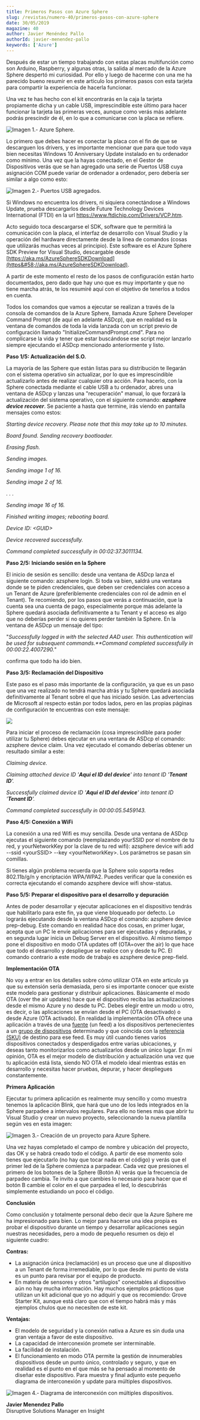 ```yaml
---
title: Primeros Pasos con Azure Sphere
slug: /revistas/numero-40/primeros-pasos-con-azure-sphere
date: 30/05/2019
magazine: 40
author: Javier Menéndez Pallo
authorId: javier-menendez-pallo
keywords: ['Azure']
---
```






Después de estar un tiempo trabajando con estas placas multifunción como son Arduino, Raspberry, y algunas otras, la salida al mercado de la Azure Sphere despertó mi curiosidad. Por ello y luego de hacerme con una me ha parecido bueno resumir en este articulo los primeros pasos con esta tarjeta para compartir la experiencia de hacerla funcionar.

Una vez te has hecho con el kit encontrarás en la caja la tarjeta propiamente dicha y un cable USB, imprescindible este último para hacer funcionar la tarjeta las primeras veces, aunque como verás más adelante podrás prescindir de él, en lo que a comunicarse con la placa se refiere.

![Imagen 1.- Azure Sphere.](../../../images/numero40/primeros-pasos-con-azure-sphere/image1.png)

Lo primero que debes hacer es conectar la placa con el fin de que se descarguen los drivers, y es importante mencionar que para que todo vaya bien necesitas Windows 10 Anniversary Update instalado en tu ordenador como mínimo. Una vez que la hayas conectado, en el Gestor de Dispositivos verás que se han agregado una serie de Puertos USB cuya asignación COM puede variar de ordenador a ordenador, pero debería ser similar a algo como esto:

![Imagen 2.- Puertos USB agregados.](../../../images/numero40/primeros-pasos-con-azure-sphere/image2.png)

Si Windows no encuentra los drivers, ni siquiera conectándose a Windows Update, prueba descargarlos desde Future Technology Devices International (FTDI) en la url https://www.ftdichip.com/Drivers/VCP.htm.

Acto seguido toca descargarse el SDK, software que te permitirá la comunicación con la placa, el interfaz de desarrollo con Visual Studio y la operación del hardware directamente desde la línea de comandos (cosas que utilizarás muchas veces al principio). Este software es el Azure Sphere SDK Preview for Visual Studio, descargable desde [https://aka.ms/AzureSphereSDKDownload](https&#58;//aka.ms/AzureSphereSDKDownload).

A partir de este momento el resto de los pasos de configuración están harto documentados, pero dado que hay uno que es muy importante y que no tiene marcha atrás, te los resumiré aquí con el objetivo de tenerlos a todos en cuenta.

Todos los comandos que vamos a ejecutar se realizan a través de la consola de comandos de la Azure Sphere, llamada Azure Sphere Developer Command Prompt (de aquí en adelante ASDcp), que en realidad es la ventana de comandos de toda la vida lanzada con un script previo de configuración llamado "InitializeCommandPrompt.cmd". Para no complicarse la vida y tener que estar buscándose ese script mejor lanzarlo siempre ejecutando el ASDcp mencionado anteriormente y listo.

**Paso 1/5: Actualización del S.O.**

La mayoría de las Sphere que están listas para su distribución te llegarán con el sistema operativo sin actualizar, por lo que es imprescindible actualizarlo antes de realizar cualquier otra acción. Para hacerlo, con la Sphere conectada mediante el cable USB a tu ordenador, abres una ventana de ASDcp y lanzas una "recuperación" manual, lo que forzará la actualización del sistema operativo, con el siguiente comando: ***azsphere device recover***. Se paciente a hasta que termine, irás viendo en pantalla mensajes como estos:

*Starting device recovery. Please note that this may take up to 10 minutes.*

*Board found. Sending recovery bootloader.*

*Erasing flash.*

*Sending images.*

*Sending image 1 of 16.*

*Sending image 2 of 16.*

*. . .*

*Sending image 16 of 16.*

*Finished writing images; rebooting board.*

*Device ID: &lt;GUID&gt;*

*Device recovered successfully.*

*Command completed successfully in 00:02:37.3011134.*



**Paso 2/5: Iniciando sesión en la Sphere**

El inicio de sesión es sencillo: desde una ventana de ASDcp lanza el siguiente comando: azsphere login. Si toda va bien, saldrá una ventana donde se te piden credenciales, que deben ser credenciales con acceso a un Tenant de Azure (preferiblemente credenciales con rol de admin en el Tenant). Te recomiendo, por los pasos que verás a continuación, que la cuenta sea una cuenta de pago, especialmente porque más adelante la Sphere quedará asociada definitivamente a tu Tenant y el acceso es algo que no deberías perder si no quieres perder también la Sphere. En la ventana de ASDcp un mensaje del tipo:

"*Successfully logged in with the selected AAD user. This authentication will be used for subsequent commands.**Command completed successfully in 00:00:22.4007290.*"

confirma que todo ha ido bien.

**Paso 3/5: Reclamación del Dispositivo**

Este paso es el paso más importante de la configuración, ya que es un paso que una vez realizado no tendrá marcha atrás y tu Sphere quedará asociada definitivamente al Tenant sobre el que has iniciado sesión. Las advertencias de Microsoft al respecto están por todos lados, pero en las propias páginas de configuración te encuentras con este mensaje:

![](../../../images/numero40/primeros-pasos-con-azure-sphere/image3.png)

Para iniciar el proceso de reclamación (cosa imprescindible para poder utilizar tu Sphere) debes ejecutar en una ventana de ASDcp el comando: azsphere device claim. Una vez ejecutado el comando deberías obtener un resultado similar a este:

*Claiming device.*

*Claiming attached device ID '****Aqui el ID del device****' into tenant ID '****Tenant ID****'.*

*Successfully claimed device ID '****Aqui el ID del device****' into tenant ID '****Tenant ID****'.*

*Command completed successfully in 00:00:05.5459143.*



**Paso 4/5: Conexión a WiFi**

La conexión a una red Wifi es muy sencilla. Desde una ventana de ASDcp ejecutas el siguiente comando (reemplazando yourSSID por el nombre de tu red, y yourNetworkKey por la clave de tu red wifi): azsphere device wifi add --ssid &lt;yourSSID&gt; --key &lt;yourNetworkKey&gt;. Los parámetros se pasan sin comillas.

Si tienes algún problema recuerda que la Sphere solo soporta redes 802.11b/g/n y encriptación WPA/WPA2. Puedes verificar que la conexión es correcta ejecutando el comando azsphere device wifi show-status.

**Paso 5/5: Preparar el dispositivo para el desarrollo y depuración**

Antes de poder desarrollar y ejecutar aplicaciones en el dispositivo tendrás que habilitarlo para este fin, ya que viene bloqueado por defecto. Lo lograrás ejecutando desde la ventana ASDcp el comando: azsphere device prep-debug. Este comando en realidad hace dos cosas, en primer lugar, acepta que un PC le envíe aplicaciones para ser ejecutadas y depuradas, y en segunda lugar inicia un Debug Server en el dispositivo. Al mismo tiempo pone el dispositivo en modo OTA updates off (OTA=over the air) lo que hace que todo el desarrollo y despliegue se realice con y desde tu PC. El comando contrario a este modo de trabajo es azsphere device prep-field.



**Implementación OTA**

No voy a entrar en los detalles sobre cómo utilizar OTA en este articulo ya que su extensión sería demasiada, pero si es importante conocer que existe este modelo para gestionar y distribuir aplicaciones. Básicamente el modo OTA (over the air updates) hace que el dispositivo reciba las actualizaciones desde el mismo Azure y no desde tu PC. Debes elegir entre un modo u otro, es decir, o las aplicaciones se envían desde el PC (OTA desactivado) o desde Azure (OTA activado). En realidad la implementación OTA ofrece una aplicación a través de una [fuente](https&#58;//docs.microsoft.com/es-es/azure-sphere/deployment/deployment-concepts#feeds) (un feed) a los dispositivos pertenecientes a un [grupo de dispositivos](https&#58;//docs.microsoft.com/es-es/azure-sphere/deployment/deployment-concepts#device-groups) determinado y que coincida con la [referencia (SKU)](https&#58;//docs.microsoft.com/es-es/azure-sphere/deployment/deployment-concepts#skus-and-sku-sets) de destino para ese feed. Es muy útil cuando tienes varios dispositivos conectados y desperdigados entre varias ubicaciones, y deseas tanto monitorizarlos como actualizarlos desde un único lugar. En mi opinión, OTA es el mejor modelo de distribución y actualización una vez que tu aplicación está lista, siendo NO OTA el modelo ideal mientras estás en desarrollo y necesitas hacer pruebas, depurar, y hacer despliegues constantemente.

**Primera Aplicación**

Ejecutar tu primera aplicación es realmente muy sencillo y como muestra tenemos la aplicación Blink, que hará que uno de los leds integrados en la Sphere parpadee a intervalos regulares. Para ello no tienes más que abrir tu Visual Studio y crear un nuevo proyecto, seleccionando la nueva plantilla según ves en esta imagen:

![Imagen 3.- Creación de un proyecto para Azure Sphere.](../../../images/numero40/primeros-pasos-con-azure-sphere/image4.png)

Una vez hayas completado el campo de nombre y ubicación del proyecto, das OK y se habrá creado todo el código. A partir de ese momento solo tienes que ejecutarlo (no hay que tocar nada en el código) y verás que el primer led de la Sphere comienza a parpadear. Cada vez que presiones el primero de los botones de la Sphere (Botón A) verás que la frecuencia de parpadeo cambia. Te invito a que cambies lo necesario para hacer que el botón B cambie el color en el que parpadea el led, lo descubrirás simplemente estudiando un poco el código.

**Conclusión**

Como conclusión y totalmente personal debo decir que la Azure Sphere me ha impresionado para bien. Lo mejor para hacerse una idea propia es probar el dispositivo durante un tiempo y desarrollar aplicaciones según nuestras necesidades, pero a modo de pequeño resumen os dejo el siguiente cuadro:

**Contras:**

- La asignación única (reclamación) es un proceso que une al dispositivo a un Tenant de forma irremediable, por lo que desde mi punto de vista es un punto para revisar por el equipo de producto.
- En materia de sensores y otros "artilugios" conectables al dispositivo aún no hay mucha información. Hay muchos ejemplos prácticos que utilizan un kit adicional que yo no adquirí y que os recomiendo: Grove Starter Kit, aunque está claro que con el tiempo habrá más y más ejemplos chulos que no necesiten de este kit.


**Ventajas:**

- El modelo de seguridad y la conexión nativa a Azure es sin duda una gran ventaja a favor de este dispositivo.
- La capacidad de interconexión promete ser interminable.
- La facilidad de instalación.
- El funcionamiento en modo OTA permite la gestión de innumerables dispositivos desde un punto único, controlado y seguro, y que en realidad es el punto en el que más se ha pensado al momento de diseñar este dispositivo. Para muestra y final adjunto este pequeño diagrama de interconexión y update para múltiples dispositivos.


![Imagen 4.- Diagrama de interconexión con múltiples dispositivos.](../../../images/numero40/primeros-pasos-con-azure-sphere/image5.png)

**Javier Menendez Pallo** <br />
Disruptive Solutions Manager en Insight